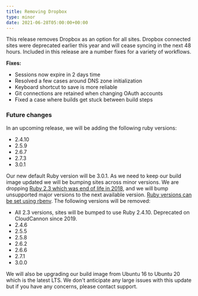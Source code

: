 ```yaml
---
title: Removing Dropbox
type: minor
date: 2021-06-28T05:00:00+00:00
---
```

This release removes Dropbox as an option for all sites. Dropbox connected sites were deprecated earlier this year and will cease syncing in the next 48 hours. Included in this release are a number fixes for a variety of workflows.

**Fixes:**

* Sessions now expire in 2 days time
* Resolved a few cases around DNS zone initialization
* Keyboard shortcut to save is more reliable
* Git connections are retained when changing OAuth accounts
* Fixed a case where builds get stuck between build steps

### Future changes

In an upcoming release, we will be adding the following ruby versions:

* 2\.4.10
* 2\.5.9
* 2\.6.7
* 2\.7.3
* 3\.0.1

Our new default Ruby version will be 3.0.1. As we need to keep our build image updated we will be bumping sites across minor versions. We are dropping [Ruby 2.3 which was end of life in 2018](https://www.ruby-lang.org/en/news/2019/03/31/support-of-ruby-2-3-has-ended/), and we will bump unsupported major versions to the next available version. [Ruby versions can be set using rbenv](/documentation/build/setup/ruby-versions/#ruby-versions). The following versions will be removed:

* All 2.3 versions, sites will be bumped to use Ruby 2.4.10. Deprecated on CloudCannon since 2019.
* 2\.4.6
* 2\.5.5
* 2\.5.8
* 2\.6.2
* 2\.6.6
* 2\.7.1
* 3\.0.0

We will also be upgrading our build image from Ubuntu 16 to Ubuntu 20 which is the latest LTS. We don't anticipate any large issues with this update but if you have any concerns, please contact support.